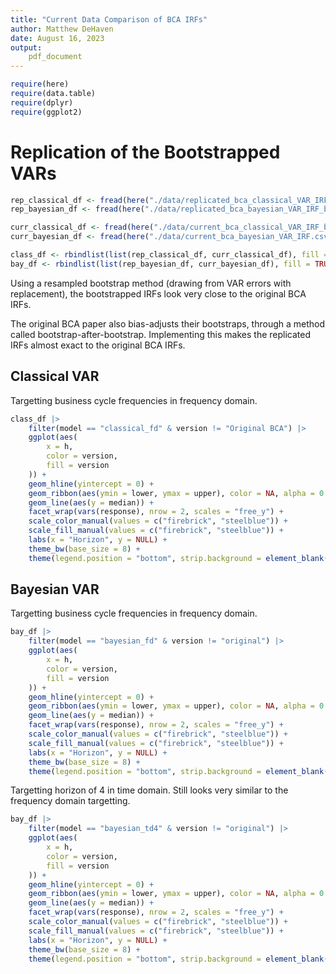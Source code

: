 ```yaml
---
title: "Current Data Comparison of BCA IRFs"
author: Matthew DeHaven
date: August 16, 2023
output: 
    pdf_document
---
```

```r
require(here)
require(data.table)
require(dplyr)
require(ggplot2)
```

# Replication of the Bootstrapped VARs

```r
rep_classical_df <- fread(here("./data/replicated_bca_classical_VAR_IRF_boot.csv"))
rep_bayesian_df <- fread(here("./data/replicated_bca_bayesian_VAR_IRF_bvartools.csv"))

curr_classical_df <- fread(here("./data/current_bca_classical_VAR_IRF_boot.csv"))
curr_bayesian_df <- fread(here("./data/current_bca_bayesian_VAR_IRF.csv"))

class_df <- rbindlist(list(rep_classical_df, curr_classical_df), fill = TRUE)
bay_df <- rbindlist(list(rep_bayesian_df, curr_bayesian_df), fill = TRUE)
```

Using a resampled bootstrap method (drawing from VAR errors with replacement), the bootstrapped IRFs look very close to the original BCA IRFs.

The original BCA paper also bias-adjusts their bootstraps, through a method called bootstrap-after-bootstrap.
Implementing this makes the replicated IRFs almost exact to the original BCA IRFs.

## Classical VAR
Targetting business cycle frequencies in frequency domain.

```r
class_df |>
    filter(model == "classical_fd" & version != "Original BCA") |>
    ggplot(aes(
        x = h,
        color = version,
        fill = version
    )) +
    geom_hline(yintercept = 0) +
    geom_ribbon(aes(ymin = lower, ymax = upper), color = NA, alpha = 0.3) +
    geom_line(aes(y = median)) +
    facet_wrap(vars(response), nrow = 2, scales = "free_y") +
    scale_color_manual(values = c("firebrick", "steelblue")) +
    scale_fill_manual(values = c("firebrick", "steelblue")) +
    labs(x = "Horizon", y = NULL) +
    theme_bw(base_size = 8) +
    theme(legend.position = "bottom", strip.background = element_blank(), panel.grid.minor = element_blank())
```

\newpage

## Bayesian VAR
Targetting business cycle frequencies in frequency domain.
```r
bay_df |>
    filter(model == "bayesian_fd" & version != "original") |>
    ggplot(aes(
        x = h,
        color = version,
        fill = version
    )) +
    geom_hline(yintercept = 0) +
    geom_ribbon(aes(ymin = lower, ymax = upper), color = NA, alpha = 0.3) +
    geom_line(aes(y = median)) +
    facet_wrap(vars(response), nrow = 2, scales = "free_y") +
    scale_color_manual(values = c("firebrick", "steelblue")) +
    scale_fill_manual(values = c("firebrick", "steelblue")) +
    labs(x = "Horizon", y = NULL) +
    theme_bw(base_size = 8) +
    theme(legend.position = "bottom", strip.background = element_blank(), panel.grid.minor = element_blank())
```

Targetting horizon of 4 in time domain.
Still looks very similar to the frequency domain targetting.
```r
bay_df |>
    filter(model == "bayesian_td4" & version != "original") |>
    ggplot(aes(
        x = h,
        color = version,
        fill = version
    )) +
    geom_hline(yintercept = 0) +
    geom_ribbon(aes(ymin = lower, ymax = upper), color = NA, alpha = 0.3) +
    geom_line(aes(y = median)) +
    facet_wrap(vars(response), nrow = 2, scales = "free_y") +
    scale_color_manual(values = c("firebrick", "steelblue")) +
    scale_fill_manual(values = c("firebrick", "steelblue")) +
    labs(x = "Horizon", y = NULL) +
    theme_bw(base_size = 8) +
    theme(legend.position = "bottom", strip.background = element_blank(), panel.grid.minor = element_blank())
```
